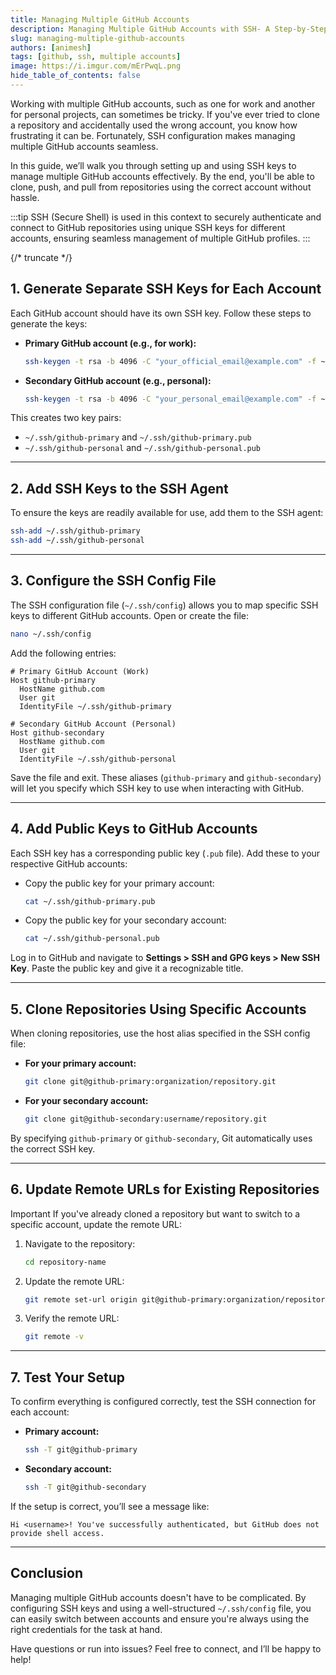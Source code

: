 ```yaml
---
title: Managing Multiple GitHub Accounts
description: Managing Multiple GitHub Accounts with SSH- A Step-by-Step Guide
slug: managing-multiple-github-accounts
authors: [animesh]
tags: [github, ssh, multiple accounts]
image: https://i.imgur.com/mErPwqL.png
hide_table_of_contents: false
---
```



Working with multiple GitHub accounts, such as one for work and another for personal projects, can sometimes be tricky. If you've ever tried to clone a repository and accidentally used the wrong account, you know how frustrating it can be. Fortunately, SSH configuration makes managing multiple GitHub accounts seamless.

In this guide, we’ll walk you through setting up and using SSH keys to manage multiple GitHub accounts effectively. By the end, you'll be able to clone, push, and pull from repositories using the correct account without hassle.

:::tip
SSH (Secure Shell) is used in this context to securely authenticate and connect to GitHub repositories using unique SSH keys for different accounts, ensuring seamless management of multiple GitHub profiles.
:::

{/* truncate */}

## 1. Generate Separate SSH Keys for Each Account

Each GitHub account should have its own SSH key. Follow these steps to generate the keys:

- **Primary GitHub account (e.g., for work):**

  ```bash
  ssh-keygen -t rsa -b 4096 -C "your_official_email@example.com" -f ~/.ssh/github-primary
  ```

- **Secondary GitHub account (e.g., personal):**

  ```bash
  ssh-keygen -t rsa -b 4096 -C "your_personal_email@example.com" -f ~/.ssh/github-personal
  ```

This creates two key pairs:
- `~/.ssh/github-primary` and `~/.ssh/github-primary.pub`
- `~/.ssh/github-personal` and `~/.ssh/github-personal.pub`

---

## 2. Add SSH Keys to the SSH Agent

To ensure the keys are readily available for use, add them to the SSH agent:

```bash
ssh-add ~/.ssh/github-primary
ssh-add ~/.ssh/github-personal
```

---

## 3. Configure the SSH Config File

The SSH configuration file (`~/.ssh/config`) allows you to map specific SSH keys to different GitHub accounts. Open or create the file:

```bash
nano ~/.ssh/config
```

Add the following entries:

```plaintext
# Primary GitHub Account (Work)
Host github-primary
  HostName github.com
  User git
  IdentityFile ~/.ssh/github-primary

# Secondary GitHub Account (Personal)
Host github-secondary
  HostName github.com
  User git
  IdentityFile ~/.ssh/github-personal
```

Save the file and exit. These aliases (`github-primary` and `github-secondary`) will let you specify which SSH key to use when interacting with GitHub.

---

## 4. Add Public Keys to GitHub Accounts

Each SSH key has a corresponding public key (`.pub` file). Add these to your respective GitHub accounts:

- Copy the public key for your primary account:

  ```bash
  cat ~/.ssh/github-primary.pub
  ```

- Copy the public key for your secondary account:

  ```bash
  cat ~/.ssh/github-personal.pub
  ```

Log in to GitHub and navigate to **Settings > SSH and GPG keys > New SSH Key**. Paste the public key and give it a recognizable title.

---

## 5. Clone Repositories Using Specific Accounts

When cloning repositories, use the host alias specified in the SSH config file:

- **For your primary account:**

  ```bash
  git clone git@github-primary:organization/repository.git
  ```

- **For your secondary account:**

  ```bash
  git clone git@github-secondary:username/repository.git
  ```

By specifying `github-primary` or `github-secondary`, Git automatically uses the correct SSH key.

---

## 6. Update Remote URLs for Existing Repositories

<Tag color="#FF5733">Important</Tag> If you've already cloned a repository but want to switch to a specific account, update the remote URL:

1. Navigate to the repository:

   ```bash
   cd repository-name
   ```

2. Update the remote URL:

   ```bash
   git remote set-url origin git@github-primary:organization/repository.git
   ```

3. Verify the remote URL:

   ```bash
   git remote -v
   ```

---

## 7. Test Your Setup

To confirm everything is configured correctly, test the SSH connection for each account:

- **Primary account:**

  ```bash
  ssh -T git@github-primary
  ```

- **Secondary account:**

  ```bash
  ssh -T git@github-secondary
  ```

If the setup is correct, you’ll see a message like:

```plaintext
Hi <username>! You've successfully authenticated, but GitHub does not provide shell access.
```

---

## Conclusion

Managing multiple GitHub accounts doesn't have to be complicated. By configuring SSH keys and using a well-structured `~/.ssh/config` file, you can easily switch between accounts and ensure you're always using the right credentials for the task at hand.

Have questions or run into issues? Feel free to connect, and I’ll be happy to help!
